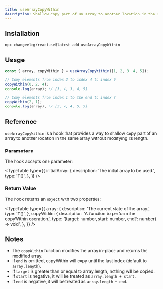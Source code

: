 ```yaml
---
title: useArrayCopyWithin
description: Shallow copy part of an array to another location in the same array
---
```


<Demo name="useArrayCopyWithin" category="Array" />

## Installation

```bash
npx changeelog/reactuse@latest add useArrayCopyWithin
```

## Usage

```ts
const { array, copyWithin } = useArrayCopyWithin([1, 2, 3, 4, 5]);

// Copy elements from index 2 to index 4 to index 0
copyWithin(0, 2, 4);
console.log(array); // [3, 4, 3, 4, 5]

// Copy elements from index 1 to the end to index 2
copyWithin(2, 1);
console.log(array); // [3, 4, 4, 5, 5]
```

## Reference

`useArrayCopyWithin` is a hook that provides a way to shallow copy part of an array to another location in the same array without modifying its length.

### Parameters

The hook accepts one parameter:

<TypeTable
  type={{
    initialArray: {
      description: 'The initial array to be used.',
      type: 'T[]',
    },
  }}
/>

### Return Value

The hook returns an `object` with two properties:

<TypeTable
  type={{
    array: {
      description: 'The current state of the array.',
      type: 'T[]',
    },
    copyWithin: {
      description: 'A function to perform the copyWithin operation.',
      type: '(target: number, start: number, end?: number) => void',
    },
  }}
/>

## Notes

- The `copyWithin` function modifies the array in-place and returns the modified array.
- If `end` is omitted, copyWithin will copy until the last index (default to `array.length`).
- If `target` is greater than or equal to array.length, nothing will be copied.
- If `start` is negative, it will be treated as `array.length + start`.
- If `end` is negative, it will be treated as `array.length + end`.

